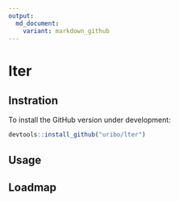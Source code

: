 ```yaml
---
output:
  md_document:
    variant: markdown_github
---
```


# lter

## Instration

To install the GitHub version under development:

```r
devtools::install_github("uribo/lter")
```

## Usage

## Loadmap
